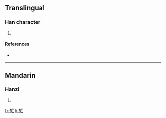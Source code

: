 ==Translingual==

===Han character===
{{Han char|rn=61|rad=心|as=08|sn=12|four=4233<sub>2</sub>|canj=木中心 (DLP)}}

# {{defn|Han|sort=心08}}

====References====
* {{Han ref|kx=0389.250|dkj=10750|dj=0723.110|hdz=42309.070|uh=60C1|ud=24769|bh=D949|bd=55625}}

----

==Mandarin==

===Hanzi===
{{cmn-hanzi|pin=[[xī]] ([[xi1]]), [[zhān]] ([[zhan1]])|wg=hsi<sup>1</sup>, chan<sup>1</sup>}}

# {{defn|Mandarin}}

[[fr:惁]]
[[li:惁]]